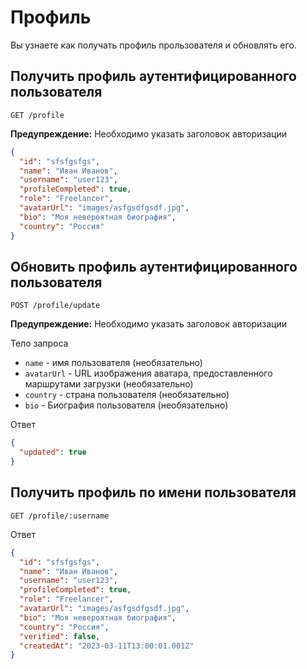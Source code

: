 
# Профиль

Вы узнаете как получать профиль прользователя и обновлять его.

## Получить профиль аутентифицированного пользователя

`GET /profile`

<Callout type="warning">
    <strong>Предупреждение:</strong> Необходимо указать заголовок авторизации
</Callout>

```json
{
  "id": "sfsfgsfgs",
  "name": "Иван Иванов",
  "username": "user123",
  "profileCompleted": true,
  "role": "Freelancer",
  "avatarUrl": "images/asfgsdfgsdf.jpg",
  "bio": "Моя невероятная биография",
  "country": "Россия"
}
```

## Обновить профиль аутентифицированного пользователя

`POST /profile/update`

<Callout type="warning">
    <strong>Предупреждение:</strong> Необходимо указать заголовок авторизации
</Callout>

Тело запроса

- `name` - имя пользователя (необязательно)
- `avatarUrl` - URL изображения аватара, предоставленного маршрутами загрузки (необязательно)
- `country` - страна пользователя (необязательно)
- `bio` - Биография пользователя (необязательно)

Ответ

```json
{
  "updated": true
}
```

## Получить профиль по имени пользователя

`GET /profile/:username`

Ответ

```json
{
  "id": "sfsfgsfgs",
  "name": "Иван Иванов",
  "username": "user123",
  "profileCompleted": true,
  "role": "Freelancer",
  "avatarUrl": "images/asfgsdfgsdf.jpg",
  "bio": "Моя невероятная биография",
  "country": "Россия",
  "verified": false,
  "createdAt": "2023-03-11T13:00:01.001Z"
}
```


